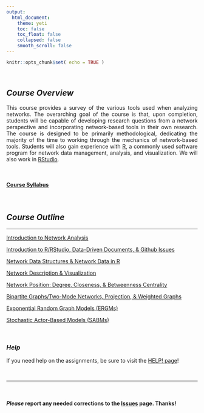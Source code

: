 ```yaml
---
output: 
  html_document:
    theme: yeti
    toc: false
    toc_float: false
    collapsed: false
    smooth_scroll: false
---
```


<style>
body {
text-align: justify}
</style>

```r
knitr::opts_chunk$set( echo = TRUE )
```

<br>

## *Course Overview*

This course provides a survey of the various tools used when analyzing networks. The overarching goal of the course is that, upon completion, students will be capable of developing research questions from a network perspective and incorporating network-based tools in their own research. The course is designed to be primarily methodological, dedicating the majority of the time to working through the mechanics of network-based tools. Students will also gain experience with [R](https://cran.r-project.org/), a commonly used software program for network data management, analysis, and visualization. We will also work in [RStudio](https://www.rstudio.com/).  

<br>

#### [**Course Syllabus**](CRJ-605-Networks-SYLLABUS.pdf)

<br>

## *Course Outline*  
____

[Introduction to Network Analysis](topics/page-01-intro.html)

[Introduction to R/RStudio, Data-Driven Documents, & Github Issues](topics/page-02-r-markdown.html)

[Network Data Structures & Network Data in R](topics/page-03-network-data.html)

[Network Description & Visualization](topics/page-04-description-visualization.html)

[Network Position: Degree, Closeness, & Betweenness Centrality](topics/page-05-centrality.html)

[Bipartite Graphs/Two-Mode Networks, Projection, & Weighted Graphs](topics/page-07-bipartite.html)

[Exponential Random Graph Models (ERGMs)](topics/page-08-ergm.html)

[Stochastic Actor-Based Models (SABMs)](topics/page-09-sabm.html)

<br>

### *Help*

If you need help on the assignments, be sure to visit the [HELP! page](topics/page-99-help.html)!


<br>

____

<br>

#### ***Please*** report any needed corrections to the [Issues](https://github.com/jacobtnyoung/SAND/issues/new) page. Thanks!

<br>
<br>